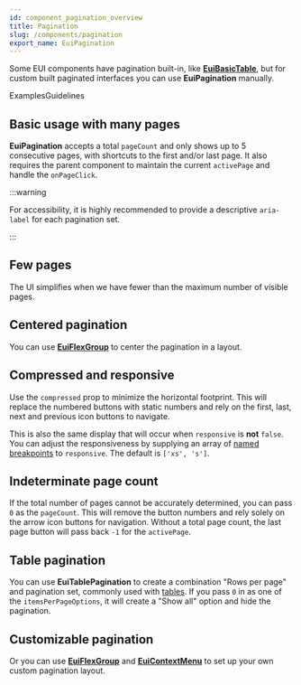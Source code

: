 ```yaml
---
id: component_pagination_overview
title: Pagination
slug: /components/pagination
export_name: EuiPagination
---
```


Some EUI components have pagination built-in, like [**EuiBasicTable**](#/tabular-content/tables),
but for custom built paginated interfaces you can use **EuiPagination** manually.

ExamplesGuidelines

## Basic usage with many pages

**EuiPagination** accepts a total `pageCount` and only shows up to 5 consecutive pages,
with shortcuts to the first and/or last page. It also requires the parent component to maintain
the current `activePage` and handle the `onPageClick`.

:::warning


For accessibility, it is highly recommended to provide a descriptive `aria-label` for each pagination set.


:::

## Few pages

The UI simplifies when we have fewer than the maximum number of visible pages.

## Centered pagination

You can use [**EuiFlexGroup**](#/layout/flex) to center the pagination in a layout.

## Compressed and responsive

Use the `compressed` prop to minimize the horizontal footprint. This will replace the numbered buttons
with static numbers and rely on the first, last, next and previous icon buttons to navigate.

This is also the same display that will occur when `responsive` is **not** `false`.
You can adjust the responsiveness by supplying an array of [named breakpoints](#/theming/breakpoints)
to `responsive`. The default is `['xs', 's']`.

## Indeterminate page count

If the total number of pages cannot be accurately determined, you can pass `0` as the `pageCount`.
This will remove the button numbers and rely solely on the arrow icon buttons for navigation.
Without a total page count, the last page button will pass back `-1` for the `activePage`.

## Table pagination

You can use **EuiTablePagination** to create a combination "Rows per page" and pagination set,
commonly used with [tables](#/tabular-content/tables#adding-pagination-to-a-table).
If you pass `0` in as one of the `itemsPerPageOptions`, it will create a "Show all" option and hide the pagination.

## Customizable pagination

Or you can use [**EuiFlexGroup**](#/layout/flex) and [**EuiContextMenu**](#/navigation/context-menu#with-single-panel)
to set up your own custom pagination layout.
